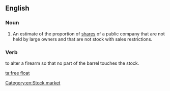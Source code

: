 ==English==
{{wikipedia}}

===Noun===
{{en-noun}}

# An estimate of the proportion of [[shares]] of a public company that are not held by large owners and that are not stock with sales restrictions.

===Verb===
{{label|en|firearms}} to alter a firearm so that no part of the barrel touches the stock.

[[Category:en:Stock market]]

[[ta:free float]]